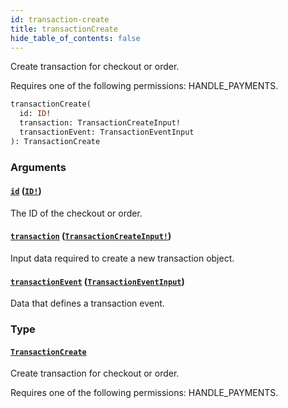 ```yaml
---
id: transaction-create
title: transactionCreate
hide_table_of_contents: false
---
```


Create transaction for checkout or order.

Requires one of the following permissions: HANDLE_PAYMENTS.

```graphql
transactionCreate(
  id: ID!
  transaction: TransactionCreateInput!
  transactionEvent: TransactionEventInput
): TransactionCreate
```

### Arguments

#### [`id`](#) ([`ID!`](../../../developer/api-reference/scalars/id))

The ID of the checkout or order.

#### [`transaction`](#) ([`TransactionCreateInput!`](../../../developer/api-reference/inputs/transaction-create-input))

Input data required to create a new transaction object.

#### [`transactionEvent`](#) ([`TransactionEventInput`](../../../developer/api-reference/inputs/transaction-event-input))

Data that defines a transaction event.

### Type

#### [`TransactionCreate`](../../../developer/api-reference/objects/transaction-create)

Create transaction for checkout or order.

Requires one of the following permissions: HANDLE_PAYMENTS.
